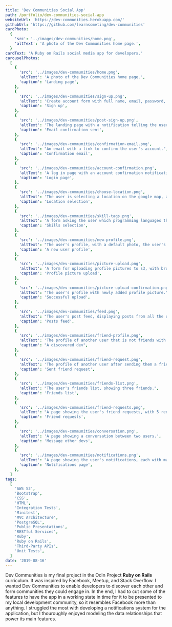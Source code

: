 ```yaml
---
title: 'Dev Communities Social App'
path: /portfolio/dev-communities-social-app
websiteUrl: 'https://dev-communities.herokuapp.com/'
githubUrl: 'https://github.com/learnsometing/dev-communities'
cardPhoto:
  {
    'src': '../images/dev-communities/home.png',
    'altText': 'A photo of the Dev Communities home page.',
  }
cardText: 'A Ruby on Rails social media app for developers.'
carouselPhotos:
  [
    {
      'src': '../images/dev-communities/home.png',
      'altText': 'A photo of the Dev Communities home page.',
      'caption': 'Landing page',
    },
    {
      'src': '../images/dev-communities/sign-up.png',
      'altText': 'Create account form with full name, email, password, and password confirmation fields.',
      'caption': 'Sign up',
    },
    {
      'src': '../images/dev-communities/post-sign-up.png',
      'altText': 'The landing page with a notification telling the user to check their email for a confirmation link.',
      'caption': 'Email confirmation sent',
    },
    {
      'src': '../images/dev-communities/confirmation-email.png',
      'altText': "An email with a link to confirm the user's account.",
      'caption': 'Confirmation email',
    },
    {
      'src': '../images/dev-communities/account-confirmation.png',
      'altText': 'A log in page with an account confirmation notification and a form with email and password fields.',
      'caption': 'Login page',
    },
    {
      'src': '../images/dev-communities/choose-location.png',
      'altText': 'The user is selecting a location on the google map, and a pop up is asking the user to confirm their location.',
      'caption': 'Location selection',
    },
    {
      'src': '../images/dev-communities/skill-tags.png',
      'altText': 'A form asking the user which programming languages they use, which can be chosen via a multi select search.',
      'caption': 'Skills selection',
    },
    {
      'src': '../images/dev-communities/new-profile.png',
      'altText': "The user's profile, with a default photo, the user's name, a tag cloud of the user's skills, the user's location, a link to the user's friends list, and a form for making posts.",
      'caption': 'A new user profile',
    },
    {
      'src': '../images/dev-communities/picture-upload.png',
      'altText': 'A form for uploading profile pictures to s3, with browse, upload, and cancel buttons.',
      'caption': 'Profile picture upload',
    },
    {
      'src': '../images/dev-communities/picture-upload-confirmation.png',
      'altText': "The user's profile with newly added profile picture.",
      'caption': 'Successful upload',
    },
    {
      'src': '../images/dev-communities/feed.png',
      'altText': "The user's post feed, displaying posts from all the user's friends.",
      'caption': 'Posts feed',
    },
    {
      'src': '../images/dev-communities/friend-profile.png',
      'altText': 'The profile of another user that is not friends with the logged in user with message and friend request buttons.',
      'caption': "A discovered dev",
    },
    {
      'src': '../images/dev-communities/friend-request.png',
      'altText': 'The profile of another user after sending them a friend request',
      'caption': 'Sent friend request',
    },
    {
      'src': '../images/dev-communities/friends-list.png',
      'altText': "The user's friends list, showing three friends.",
      'caption': 'Friends list',
    },
    {
      'src': '../images/dev-communities/friend-requests.png',
      'altText': "A page showing the user's friend requests, with 5 requests pending.",
      'caption': 'Friend requests',
    },
    {
      'src': '../images/dev-communities/conversation.png',
      'altText': 'A page showing a conversation between two users.',
      'caption': 'Message other devs',
    },
    {
      'src': '../images/dev-communities/notifications.png',
      'altText': "A page showing the user's notifications, each with mark as read button.",
      'caption': 'Notifications page',
    },
  ]
tags:
  [
    'AWS S3',
    'Bootstrap',
    'CSS',
    'HTML',
    'Integration Tests',
    'Minitest',
    'MVC Architecture',
    'PostgreSQL',
    'Public Presentations',
    'RESTful Services',
    'Ruby',
    'Ruby on Rails',
    'Third-Party APIs',
    'Unit Tests',
  ]
date: '2019-08-16'
---
```


<Grid item>
  <DescriptionParagraph variant={'body1'} ref={useScrollAnimation(0)} gutterBottom>
    Dev Communities is my final project in the Odin Project <strong>Ruby on Rails</strong> curriculum.
    It was inspired by Facebook, Meetup, and Stack Overflow.
  </DescriptionParagraph>
</Grid>
<Grid item>
  <DescriptionParagraph variant={'body1'} ref={useScrollAnimation(0)} gutterBottom>
    I wanted Dev Communities to enable developers to discover each other and form 
    communities they could engage in. In the end, I had to cut some of the features 
    to have the app in a working state in time for it to be presented to my local 
    development community, so it resembles Facebook more than anything.
  </DescriptionParagraph>
</Grid>
<Grid item>
  <DescriptionParagraph variant={'body1'} ref={useScrollAnimation(0)} gutterBottom>
    I struggled the most with developing
    a notifications system for the application, but I thouroughly enjoyed
    modeling the data relationships that power its main features.
  </DescriptionParagraph> 
</Grid>

  

